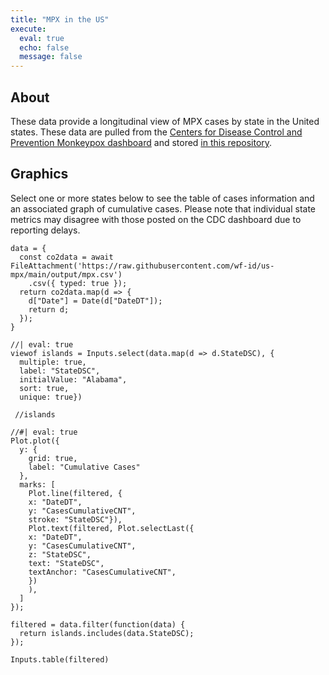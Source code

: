 ```yaml
---
title: "MPX in the US"
execute:
  eval: true
  echo: false
  message: false
---
```


## About

These data provide a longitudinal view of MPX cases by state in the United states.
These data are pulled from the [Centers for Disease Control and Prevention Monkeypox dashboard](https://www.cdc.gov/poxvirus/monkeypox/response/2022/us-map.html) and stored [in this repository](https://github.com/wf-id/us-mpx).

## Graphics

Select one or more states below to see the table of cases information and an associated graph of cumulative cases.
Please note that individual state metrics may disagree with those posted on the CDC dashboard due to reporting delays.

```ojs
data = {
  const co2data = await FileAttachment('https://raw.githubusercontent.com/wf-id/us-mpx/main/output/mpx.csv')
    .csv({ typed: true });
  return co2data.map(d => { 
    d["Date"] = Date(d["DateDT"]);
    return d; 
  });
}
```


```ojs
//| eval: true
viewof islands = Inputs.select(data.map(d => d.StateDSC), {
  multiple: true, 
  label: "StateDSC", 
  initialValue: "Alabama",
  sort: true, 
  unique: true})
  
 //islands
```



```ojs
//#| eval: true
Plot.plot({
  y: {
    grid: true,
    label: "Cumulative Cases"
  },
  marks: [
    Plot.line(filtered, {
    x: "DateDT", 
    y: "CasesCumulativeCNT", 
    stroke: "StateDSC"}),
    Plot.text(filtered, Plot.selectLast({
    x: "DateDT",
    y: "CasesCumulativeCNT",
    z: "StateDSC",
    text: "StateDSC",
    textAnchor: "CasesCumulativeCNT",
    })
    ),
  ]
});
```


```ojs
filtered = data.filter(function(data) {
  return islands.includes(data.StateDSC);
});
```

```ojs
Inputs.table(filtered)
```